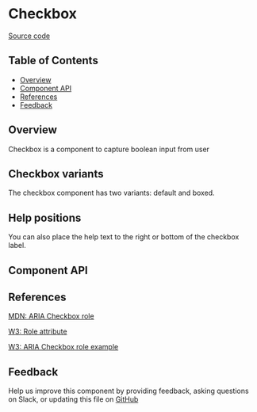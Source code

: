 
# Checkbox

[Source code](https://github.com/leemonade/bubbles/tree/main/packages/components/src/form/Checkbox/Checkbox.js)

## Table of Contents

<!-- START doctoc generated TOC please keep comment here to allow auto update -->
<!-- DON'T EDIT THIS SECTION, INSTEAD RE-RUN doctoc TO UPDATE -->

- [Overview](#overview)
- [Component API](#component-api)
- [References](#references)
- [Feedback](#feedback)

## Overview

Checkbox is a component to capture boolean input from user

<ThemeProvider>
  <Checkbox label="Checkbox"></Checkbox>
</ThemeProvider>

## Checkbox variants

The checkbox component has two variants: default and boxed.

<ThemeProvider>
  <Checkbox label="Checkbox 1"></Checkbox>
  <Space></Space>
  <Checkbox label="Checkbox 2" variant="boxed"></Checkbox>
</ThemeProvider>

## Help positions

You can also place the help text to the right or bottom of the checkbox label.

<ThemeProvider>
  <Checkbox label="Default checkbox 1" help="Right help"></Checkbox>
  <Space></Space>
  <Checkbox label="Default checkbox 2" help="Bottom help" helpPosition="bottom"></Checkbox>
  <Space></Space>
  <Checkbox variant="boxed" label="Boxed checkbox 1" help="Right help"></Checkbox>
  <Space></Space>
  <Checkbox
    variant="boxed"
    label="Boxed checkbox 2"
    help="Bottom help"
    helpPosition="bottom"
  ></Checkbox>
</ThemeProvider>

## Component API

<Preview>
  <Story id="atoms-form-checkbox--playground" />
</Preview>

<Props of={BooleanInput} />

## References

[MDN: ARIA Checkbox role](https://developer.mozilla.org/en-US/docs/Web/Accessibility/ARIA/Roles/checkbox_role)

[W3: Role attribute](https://www.w3.org/WAI/PF/HTML/wiki/RoleAttribute)

[W3: ARIA Checkbox role example](https://www.w3.org/WAI/ARIA/apg/patterns/checkbox/)

## Feedback

Help us improve this component by providing feedback, asking questions on Slack, or updating this file on
[GitHub](https://github.com/leemonade/bubbles/edit/main/packages/components/src/form/Checkbox/Checkbox.mdx)
